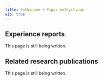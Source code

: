 ---
title: Cathinone + Piper methysticum
wip: true
---

## Experience reports

This page is still being written.

## Related research publications

This page is still being written.

